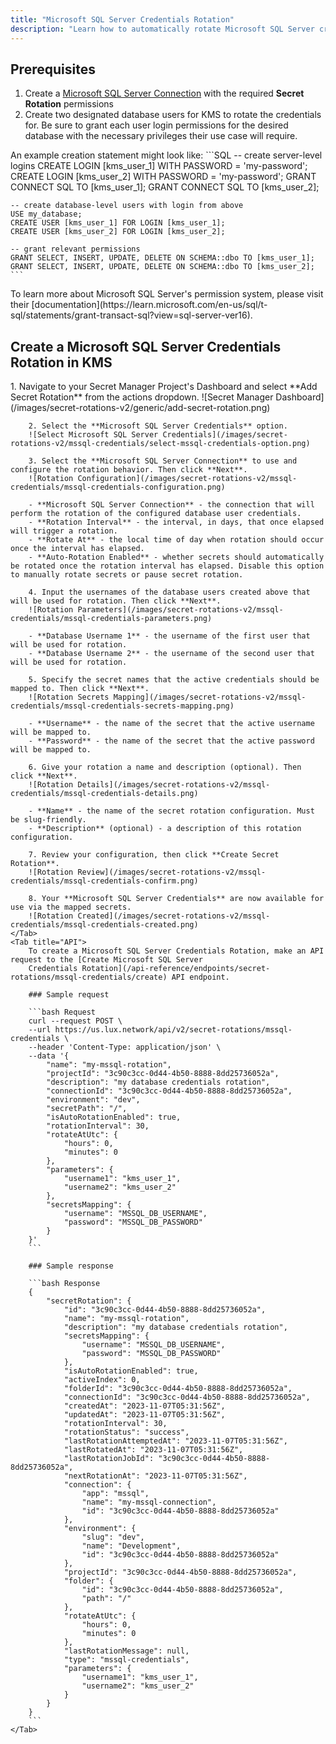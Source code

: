 ```yaml
---
title: "Microsoft SQL Server Credentials Rotation"
description: "Learn how to automatically rotate Microsoft SQL Server credentials."
---
```


## Prerequisites

1. Create a [Microsoft SQL Server Connection](/integrations/app-connections/mssql) with the required **Secret Rotation** permissions
2. Create two designated database users for KMS to rotate the credentials for. Be sure to grant each user login permissions for the desired database with the necessary privileges their use case will require.

An example creation statement might look like:
    ```SQL
    -- create server-level logins
    CREATE LOGIN [kms_user_1] WITH PASSWORD = 'my-password';
    CREATE LOGIN [kms_user_2] WITH PASSWORD = 'my-password';
    GRANT CONNECT SQL TO [kms_user_1];
    GRANT CONNECT SQL TO [kms_user_2];

    -- create database-level users with login from above
    USE my_database;
    CREATE USER [kms_user_1] FOR LOGIN [kms_user_1];
    CREATE USER [kms_user_2] FOR LOGIN [kms_user_2];

    -- grant relevant permissions
    GRANT SELECT, INSERT, UPDATE, DELETE ON SCHEMA::dbo TO [kms_user_1];
    GRANT SELECT, INSERT, UPDATE, DELETE ON SCHEMA::dbo TO [kms_user_2];
    ```

<Tip>
    To learn more about Microsoft SQL Server's permission system, please visit their [documentation](https://learn.microsoft.com/en-us/sql/t-sql/statements/grant-transact-sql?view=sql-server-ver16).
</Tip>


## Create a Microsoft SQL Server Credentials Rotation in KMS

<Tabs>
    <Tab title="KMS UI">
        1. Navigate to your Secret Manager Project's Dashboard and select **Add Secret Rotation** from the actions dropdown.
        ![Secret Manager Dashboard](/images/secret-rotations-v2/generic/add-secret-rotation.png)

        2. Select the **Microsoft SQL Server Credentials** option.
        ![Select Microsoft SQL Server Credentials](/images/secret-rotations-v2/mssql-credentials/select-mssql-credentials-option.png)

        3. Select the **Microsoft SQL Server Connection** to use and configure the rotation behavior. Then click **Next**.
        ![Rotation Configuration](/images/secret-rotations-v2/mssql-credentials/mssql-credentials-configuration.png)

        - **Microsoft SQL Server Connection** - the connection that will perform the rotation of the configured database user credentials.
        - **Rotation Interval** - the interval, in days, that once elapsed will trigger a rotation.
        - **Rotate At** - the local time of day when rotation should occur once the interval has elapsed.
        - **Auto-Rotation Enabled** - whether secrets should automatically be rotated once the rotation interval has elapsed. Disable this option to manually rotate secrets or pause secret rotation.

        4. Input the usernames of the database users created above that will be used for rotation. Then click **Next**.
        ![Rotation Parameters](/images/secret-rotations-v2/mssql-credentials/mssql-credentials-parameters.png)

        - **Database Username 1** - the username of the first user that will be used for rotation.
        - **Database Username 2** - the username of the second user that will be used for rotation.

        5. Specify the secret names that the active credentials should be mapped to. Then click **Next**.
        ![Rotation Secrets Mapping](/images/secret-rotations-v2/mssql-credentials/mssql-credentials-secrets-mapping.png)

        - **Username** - the name of the secret that the active username will be mapped to.
        - **Password** - the name of the secret that the active password will be mapped to.

        6. Give your rotation a name and description (optional). Then click **Next**.
        ![Rotation Details](/images/secret-rotations-v2/mssql-credentials/mssql-credentials-details.png)

        - **Name** - the name of the secret rotation configuration. Must be slug-friendly.
        - **Description** (optional) - a description of this rotation configuration.

        7. Review your configuration, then click **Create Secret Rotation**.
        ![Rotation Review](/images/secret-rotations-v2/mssql-credentials/mssql-credentials-confirm.png)

        8. Your **Microsoft SQL Server Credentials** are now available for use via the mapped secrets.
        ![Rotation Created](/images/secret-rotations-v2/mssql-credentials/mssql-credentials-created.png)
    </Tab>
    <Tab title="API">
        To create a Microsoft SQL Server Credentials Rotation, make an API request to the [Create Microsoft SQL Server
        Credentials Rotation](/api-reference/endpoints/secret-rotations/mssql-credentials/create) API endpoint.

        ### Sample request

        ```bash Request
        curl --request POST \
        --url https://us.lux.network/api/v2/secret-rotations/mssql-credentials \
        --header 'Content-Type: application/json' \
        --data '{
            "name": "my-mssql-rotation",
            "projectId": "3c90c3cc-0d44-4b50-8888-8dd25736052a",
            "description": "my database credentials rotation",
            "connectionId": "3c90c3cc-0d44-4b50-8888-8dd25736052a",
            "environment": "dev",
            "secretPath": "/",
            "isAutoRotationEnabled": true,
            "rotationInterval": 30,
            "rotateAtUtc": {
                "hours": 0,
                "minutes": 0
            },
            "parameters": {
                "username1": "kms_user_1",
                "username2": "kms_user_2"
            },
            "secretsMapping": {
                "username": "MSSQL_DB_USERNAME",
                "password": "MSSQL_DB_PASSWORD"
            }
        }'
        ```

        ### Sample response

        ```bash Response
        {
            "secretRotation": {
                "id": "3c90c3cc-0d44-4b50-8888-8dd25736052a",
                "name": "my-mssql-rotation",
                "description": "my database credentials rotation",
                "secretsMapping": {
                    "username": "MSSQL_DB_USERNAME",
                    "password": "MSSQL_DB_PASSWORD"
                },
                "isAutoRotationEnabled": true,
                "activeIndex": 0,
                "folderId": "3c90c3cc-0d44-4b50-8888-8dd25736052a",
                "connectionId": "3c90c3cc-0d44-4b50-8888-8dd25736052a",
                "createdAt": "2023-11-07T05:31:56Z",
                "updatedAt": "2023-11-07T05:31:56Z",
                "rotationInterval": 30,
                "rotationStatus": "success",
                "lastRotationAttemptedAt": "2023-11-07T05:31:56Z",
                "lastRotatedAt": "2023-11-07T05:31:56Z",
                "lastRotationJobId": "3c90c3cc-0d44-4b50-8888-8dd25736052a",
                "nextRotationAt": "2023-11-07T05:31:56Z",
                "connection": {
                    "app": "mssql",
                    "name": "my-mssql-connection",
                    "id": "3c90c3cc-0d44-4b50-8888-8dd25736052a"
                },
                "environment": {
                    "slug": "dev",
                    "name": "Development",
                    "id": "3c90c3cc-0d44-4b50-8888-8dd25736052a"
                },
                "projectId": "3c90c3cc-0d44-4b50-8888-8dd25736052a",
                "folder": {
                    "id": "3c90c3cc-0d44-4b50-8888-8dd25736052a",
                    "path": "/"
                },
                "rotateAtUtc": {
                    "hours": 0,
                    "minutes": 0
                },
                "lastRotationMessage": null,
                "type": "mssql-credentials",
                "parameters": {
                    "username1": "kms_user_1",
                    "username2": "kms_user_2"
                }
            }
        }
        ```
    </Tab>
</Tabs>
